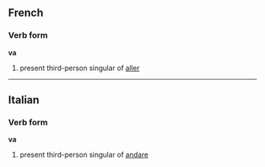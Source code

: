 ==French==
===Verb form===
'''va'''

# present third-person singular of [[aller]]

----
==Italian==
===Verb form===
'''va'''

# present third-person singular of [[andare]]